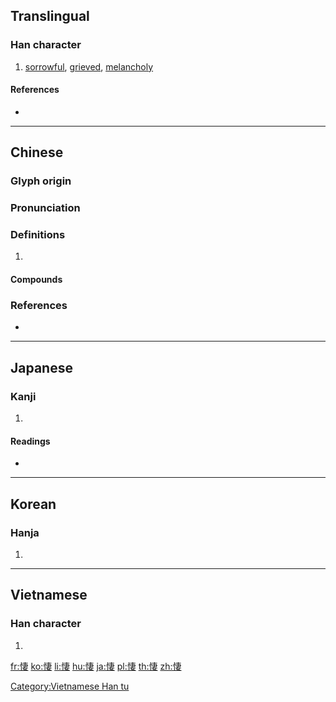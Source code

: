 {{character info/new}}
{{also|淒|凄}}
==Translingual==

===Han character===
{{Han char|rn=61|rad=心|as=08|sn=11|four=95047|canj=PJLV|ids=⿰忄妻}}

# [[sorrowful]], [[grieved]], [[melancholy]]

====References====
* {{Han ref|kx=0389.190|dkj=10744|dj=0723.060|hdz=42314.100|uh=60BD|ud=24765|bh=B17E|bd=45438}}

----

==Chinese==
{{zh-forms|s=凄}}

===Glyph origin===
{{Han etym}}

===Pronunciation===
{{zh-pron
|m=qī
|c=cai1
|mn=chhi
|mc=y
|oc=y
|cat=
}}

===Definitions===
{{zh-hanzi}}

# {{rfdef|zh}}

====Compounds====
{{zh-der|哀悽|孤孤悽悽|悲悽|悽傷|悽切|悽婉|悽怨|悽悽|悽悽惶惶|悽悽慘慘|悽惘|悽惶|悽惻|悽愴|悽慘|悽楚|悽涼|悽然|悽苦|慘悽|憯悽}}

===References===
* {{R:nan:thcwdq}}

----

==Japanese==

===Kanji===
{{ja-kanji|grade=|rs=心08}}

# {{defn|lang=ja|sort=心08}}

====Readings====
* {{ja-readings|on=[[せい]] (sei)|kun=[[いたむ]] (itamu)}}

----

==Korean==

===Hanja===
{{ko-hanja|hangeul=처|eumhun=|rv=cheo|mr=ch'ŏ|y=che}}

# {{defn|lang=ko|sort=心08}}

----

==Vietnamese==

===Han character===
{{vi-readings|rs=心08|hanviet=thê}}

# {{defn|lang=vi|sort=心08}}

[[Category:Vietnamese Han tu]]

[[fr:悽]]
[[ko:悽]]
[[li:悽]]
[[hu:悽]]
[[ja:悽]]
[[pl:悽]]
[[th:悽]]
[[zh:悽]]